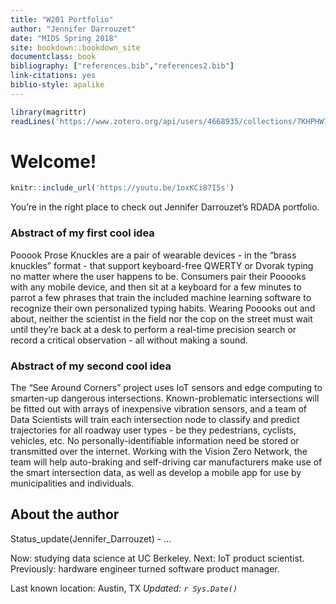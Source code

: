 ```yaml
---
title: "W201 Portfolio"
author: "Jennifer Darrouzet"
date: "MIDS Spring 2018"
site: bookdown::bookdown_site
documentclass: book
bibliography: ["references.bib","references2.bib"]
link-citations: yes
biblio-style: apalike
---
```


<!-- This won't be displayed but it will initialize your R session. Add any R libraries you need here. -->
```r
library(magrittr)
readLines('https://www.zotero.org/api/users/4668935/collections/7KHPHW7F/items/top?limit=3&format=bibtex&key=qjxa6FVWROcANpn1pWRo6aQz&v=1') %>% writeLines('references.bib')
```


# Welcome! {-}

<!-- Is this the right way to embed a video?-->

```r
knitr::include_url('https://youtu.be/1oxKCi87I5s')
```

You're in the right place to check out Jennifer Darrouzet's RDADA portfolio.

### Abstract of my first cool idea {-}

Pooook Prose Knuckles are a pair of wearable devices - in the "brass knuckles" format - that support keyboard-free QWERTY or Dvorak typing no matter where the user happens to be. Consumers pair their Pooooks with any mobile device, and then sit at a keyboard for a few minutes to parrot a few phrases that train the included machine learning software to recognize their own personalized typing habits. Wearing Pooooks out and about, neither the scientist in the field nor the cop on the street must wait until they're back at a desk to perform a real-time precision search or record a critical observation - all without making a sound.

### Abstract of my second cool idea {-}

The "See Around Corners" project uses IoT sensors and edge computing to smarten-up dangerous intersections. Known-problematic intersections will be fitted out with arrays of inexpensive vibration sensors, and a team of Data Scientists will train each intersection node to classify and predict trajectories for all roadway user types - be they pedestrians, cyclists, vehicles, etc. No personally-identifiable information need be stored or transmitted over the internet. Working with the Vision Zero Network, the team will help auto-braking and self-driving car manufacturers make use of the smart intersection data, as well as develop a mobile app for use by municipalities and individuals.

## About the author {-}
Status_update(Jennifer_Darrouzet) - ...

Now: studying data science at UC Berkeley. Next: IoT product scientist. Previously: hardware engineer turned software product manager.

Last known location: Austin, TX
*Updated: `r Sys.Date()`*
